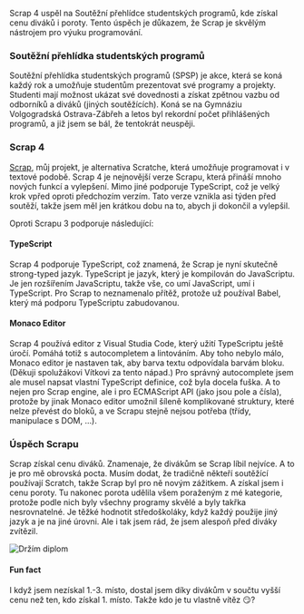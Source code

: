 
Scrap 4 uspěl na Soutěžní přehlídce studentských programů, kde získal cenu diváků i poroty. Tento úspěch je důkazem, že Scrap je skvělým nástrojem pro výuku programování.

### Soutěžní přehlídka studentských programů

Soutěžní přehlídka studentských programů (SPSP) je akce, která se koná každý rok a umožňuje studentům prezentovat své programy 
a projekty. Studenti mají možnost ukázat své dovednosti a získat zpětnou vazbu od odborníků a diváků (jiných soutěžících). 
Koná se na Gymnáziu Volgogradská Ostrava-Zábřeh a letos byl rekordní počet přihlášených programů, a již jsem se bál, že 
tentokrát neuspěji.

### Scrap 4

[Scrap](scrap.mdx), můj projekt, je alternativa Scratche, která umožňuje programovat i v textové podobě. Scrap 4 je
nejnovější verze Scrapu, která přináší mnoho nových funkcí a vylepšení. Mimo jiné podporuje TypeScript, což je velký krok
vpřed oproti předchozím verzím. Tato verze vznikla asi týden před soutěží, takže jsem měl jen krátkou dobu na to, abych
ji dokončil a vylepšil.

Oproti Scrapu 3 podporuje následující:

#### TypeScript

Scrap 4 podporuje TypeScript, což znamená, že Scrap je nyní skutečně strong-typed jazyk. TypeScript je jazyk, který je kompilován do JavaScriptu.
Je jen rozšířením JavaScriptu, takže vše, co umí JavaScript, umí i TypeScript. Pro Scrap to neznamenalo přítěž, protože už používal Babel, který
má podporu TypeScriptu zabudovanou.

#### Monaco Editor

Scrap 4 používá editor z Visual Studia Code, který užití TypeScriptu ještě úročí. Pomáhá totiž s autocompletem a lintováním. Aby toho nebylo málo, 
Monaco editor je nastaven tak, aby barva textu odpovídala barvám bloku. (Děkuji spolužákovi Vítkovi za tento nápad.) Pro správný autocomplete
jsem ale musel napsat vlastní TypeScript definice, což byla docela fuška. A to nejen pro Scrap engine, ale i pro ECMAScript API (jako jsou pole a čísla),
protože by jinak Monaco editor umožnil šíleně komplikované struktury, které nelze převést do bloků, a ve Scrapu stejně nejsou potřeba (třídy, manipulace s DOM, ...).

### Úspěch Scrapu

Scrap získal cenu diváků. Znamenaje, že divákům se Scrap líbil nejvíce. A to je pro mě obrovská pocta. Musím dodat, že tradičně někteří soutěžící používají
Scratch, takže Scrap byl pro ně novým zážitkem. A získal jsem i cenu poroty. Tu nakonec porota udělila všem poraženým z mé kategorie, protože podle nich byly 
všechny programy skvělé a byly takřka nesrovnatelné. Je těžké hodnotit středoškoláky, když každý použije jiný jazyk a je na jiné úrovni. Ale i tak jsem rád, že jsem
alespoň před diváky zvítězil.

<img src="/blog/spsp-diplom.jpg" alt="Držím diplom" className="img-fluid" />

#### Fun fact

I když jsem nezískal 1.-3. místo, dostal jsem díky divákům v součtu vyšší cenu než ten, kdo získal 1. místo. Takže kdo je tu vlastně vítěz 😏?